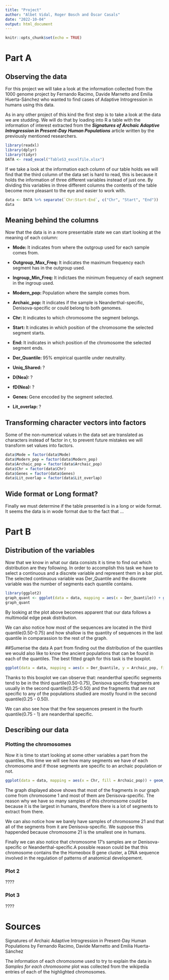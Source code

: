 ```yaml
---
title: "Project"
author: "Albet Vidal, Roger Bosch and Òscar Casals"
date: "2022-10-04"
output: html_document
---
```


```r
knitr::opts_chunk$set(echo = TRUE)
```
# **Part A**

## Observing the data
For this project we will take a look at the information collected from the 1000 genome project by Fernando Racimo, Davide Marnetto and Emilia Huerta-Sánchez who wanted to find cases of Adaptive Introgression in humans using this data.

As in any other project of this kind the first step is to take a look at the data we are studding. We will do that by loading into R a table with the information of interest extracted from the **_Signatures of Archaic Adaptive Introgression in Present-Day Human Populations_** article written by the previously mentioned researchers.

```r
library(readxl)
library(dplyr)
library(tidyr)
DATA <- read_excel("TableS3_excelfile.xlsx")
```

If we take a look at the information each column of our table holds we will find that the third column of the data set is hard to read, this is because it holds the information of three different variables instead of just one. By dividing this variables in three different columns the contents of the table become more pleasant to the eye and easier to work with.

```r
data <- DATA %>% separate(`Chr:Start-End`, c("Chr", "Start", "End"))
data
```

## Meaning behind the columns
Now that the data is in a more presentable state we can start looking at the meaning of each column:

  - **Mode: **It indicates from where the outgroup used for each sample comes from.
  
  - **Outgroup_Max_Freq: **It indicates the maximum frequency each segment has in the outgroup used.
  
  - **Ingroup_Min_Freq: **It indictaes the minimum frequency of each segment in the ingroup used.
  
  - **Modern_pop: **Population where the sample comes from.
  
  - **Archaic_pop: **It indicates if the sample is Neanderthal-specific, Denisova-specific or could belong to both                          genomes.
  
  - **Chr: **It indicates to which chromosome the segment belongs.
  
  - **Start: **It indicates in which position of the chromosome the selected segment starts.
  
  - **End: **It indicates in which position of the chromosome the selected segment ends.
  
  - **Der_Quantile: **95% empirical quantile under neutrality.
  
  - **Uniq_Shared: **?
  
  - **D(Nea): **?
  
  - **fD(Nea): **?
  
  - **Genes: **Gene encoded by the segment selected.
  
  - **Lit_overlap: **?
  
## Transforming character vectors into factors

Some of the non-numerical values in the data set are translated as characters instead of factor in r, to prevent future mistakes we will transform set values into factors.
```r
data$Mode = factor(data$Mode)
data$Modern_pop = factor(data$Modern_pop)
data$Archaic_pop = factor(data$Archaic_pop)
data$Chr = factor(data$Chr)
data$Genes = factor(data$Genes)
data$Lit_overlap = factor(data$Lit_overlap)
```
  
## Wide format or Long format?
Finally we must determine if the table presented is in a long or wide format. It seems the data is in wode format due to the fact that ...

# **Part B**

## Distribution of the variables
Now that we know in what our data consists it is time to find out which distribution are they following.
In order to accomplish this task we have to select a continuous and a discrete variable and represent them in a bar plot. The selected continuous variable was Der_Quantile and the discrete variable was the number of segments each quantile contains.
```r
library(ggplot2)
graph_quant <- ggplot(data = data, mapping = aes(x = Der_Quantile)) + geom_histogram() + labs(y = 'Number of sequences', title = 'Der_Quantiles')
graph_quant
```

By looking at the plot above becomes apparent that our data follows a multimodal edge peak distribution.

We can also notice how most of the sequences are located in the third quantile(0.50-0.75) and how shallow is the quantity of sequences in the last quantile in comparassion to the rest of the graph.


##Sumerise the data
A part from finding out the distribution of the quantiles we would also like to know the ancient populations that can be found in each of the quantiles. The best fitted graph for this task is the boxplot.
```r
ggplot(data = data, mapping = aes(x = Der_Quantile, y = Archaic_pop, fill = Archaic_pop)) + geom_boxplot() + theme_classic() + labs(title = 'Ancient populations in each quantile')
```

Thanks to this boxplot we can observe that: neanderthal specific segments tend to be in the third quartile(0.50-0.75), Denisova specific fragments are usually in the second quantile(0.25-0.50) and the fragments that are not specific to any of the populations studied are mostly found in the second quantile(0.25 - 0.50).

We can also see how that the few sequences present in the fourth quantile(0.75 - 1) are neanderthal specific.

## Describing our data

### Plotting the chromosomes

Now it is time to start looking at some other variables a part from the quantiles, this time we will see how many segments we have of each chromosome and if those segments are specific to an archaic population or not.

```r
ggplot(data = data, mapping = aes(x = Chr, fill = Archaic_pop)) + geom_bar() + geom_text(mapping = aes(label = ..count..),position = position_stack(vjust = 0.5), colour = "black", stat = "count") + coord_flip() + labs(title = "Samples for each chromosome", x = "Chromosome") + scale_fill_brewer(name = "Archaic population", labels = c("Both", "Denisova-specific","Neanderthal-specific"), palette = "Pastel1")
```

The graph displayed above shows that most of the fragments in our graph come from chromosome 1 and most of them are Denisova-specific. The reason why we have so many samples of this chromosome could be because it is the largest in humans, therefore there is a lot of segments to extract from there.

We can also notice how we barely have samples of chromosome 21 and that all of the segments from it are Denisova-specific. We suppose this happended because chromosome 21 is the smallest one in humans.

Finally we can also notice that chromosome 17's samples are or Denisova-specific or Neanderthal-specific.A possible reason could be that this chromosome contains the the Homeobox B gene cluster, a DNA sequence involved in the regulation of patterns of anatomical developement.

### Plot 2

????

### Plot 3

????

# Sources

Signatures of Archaic Adaptive Introgression in Present-Day Human Populations by Fernando Racimo, Davide Marnetto and Emilia Huerta-Sánchez

The information of each chromosome used to try to explain the data in _Samples for each chromosome_ plot was collected from the wikipedia entries of each of the highlighted chromosomes.
